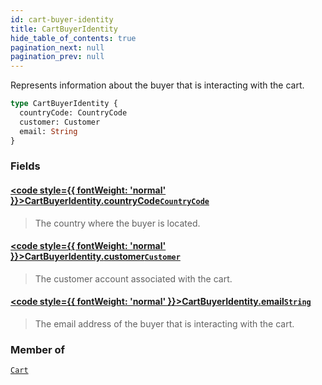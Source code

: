 ```yaml
---
id: cart-buyer-identity
title: CartBuyerIdentity
hide_table_of_contents: true
pagination_next: null
pagination_prev: null
---
```








Represents information about the buyer that is interacting with the cart.

```graphql
type CartBuyerIdentity {
  countryCode: CountryCode
  customer: Customer
  email: String
}
```


### Fields

#### [<code style={{ fontWeight: 'normal' }}>CartBuyerIdentity.<b>countryCode</b></code>](#)<Bullet />[`CountryCode`](/enums/country-code) <Badge class="secondary" text="enum"/>
> The country where the buyer is located.
> 

#### [<code style={{ fontWeight: 'normal' }}>CartBuyerIdentity.<b>customer</b></code>](#)<Bullet />[`Customer`](/objects/customer) <Badge class="secondary" text="object"/>
> The customer account associated with the cart.
> 

#### [<code style={{ fontWeight: 'normal' }}>CartBuyerIdentity.<b>email</b></code>](#)<Bullet />[`String`](/scalars/string) <Badge class="secondary" text="scalar"/>
> The email address of the buyer that is interacting with the cart.
> 



### Member of

[`Cart`](/objects/cart)  <Badge class="secondary" text="object"/>



